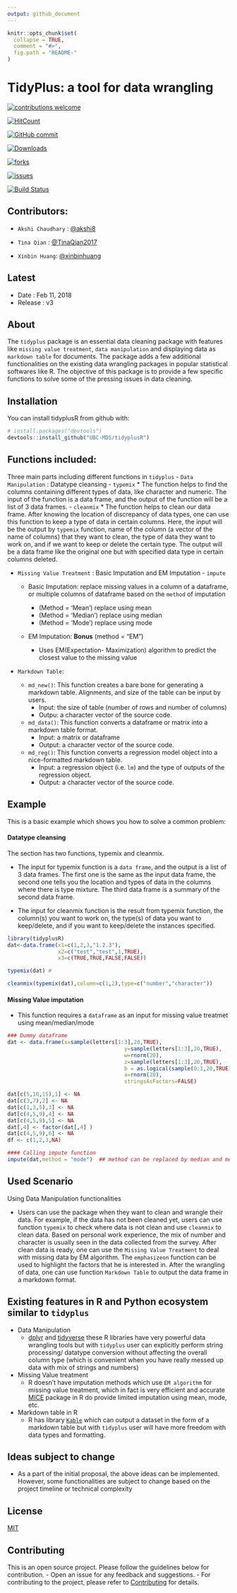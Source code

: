 ```yaml
---
output: github_document
---
```


<!-- README.md is generated from README.Rmd. Please edit that file -->

```r
knitr::opts_chunk$set(
  collapse = TRUE,
  comment = "#>",
  fig.path = "README-"
)
```

# TidyPlus: a tool for data wrangling

[![contributions welcome](https://img.shields.io/badge/contributions-welcome-brightgreen.svg?style=flat)](https://github.com/dwyl/esta/issues)

[![HitCount](https://hitt.herokuapp.com/tidyplus_python.svg..)](https://github.com/tidyplus_python)

[![GitHub commit](https://img.shields.io/github/commits-since/UBC-MDS/tidyplus_python/v0.svg)](https://github.com/UBC-MDS/tidyplus_python/commit)

[![Downloads](https://img.shields.io/github/downloads/UBC-MDS/tidyplus_python/total.svg)](https://github.com/UBC-MDS/tidyplus_python/graphs/traffic)

[![forks](https://img.shields.io/github/forks/UBC-MDS/tidyplus_python.svg)](https://github.com/UBC-MDS/tidyplus_python/network)

[![issues](https://img.shields.io/github/issues/UBC-MDS/tidyplus_python.svg)](https://github.com/UBC-MDS/tidyplus_python/issues)

[![Build Status](https://travis-ci.org/UBC-MDS/tidyplusR.svg?branch=master)](https://travis-ci.org/UBC-MDS/tidyplusR)

## Contributors:

* `Akshi Chaudhary` : [@akshi8](https://github.com/akshi8)

* `Tina Qian` : [@TinaQian2017](https://github.com/TinaQian2017)
* `Xinbin Huang`: [@xinbinhuang](https://github.com/xinbinhuang)


## Latest

* Date : Feb 11, 2018
* Release : v3

## About


The `tidyplus` package is an essential data cleaning package with features like `missing value treatment`, `data manipulation` and displaying data as `markdown table` for documents. The package adds a few additional functionalities on the existing data wrangling packages in popular statistical softwares like R. The objective of this package is to provide a few specific functions to solve some of the pressing issues in data cleaning.


## Installation

You can install tidyplusR from github with:


``` r
# install.packages("devtools")
devtools::install_github("UBC-MDS/tidyplusR")
```



## Functions included:

Three main parts including different functions in `tidyplus`
- `Data Manipulation` : Datatype cleansing
  - `typemix`
    * The function helps to find the columns containing different types of data, like character and numeric. The input of the function is a data frame, and the output of the function will be a list of 3 data frames.
  - `cleanmix`
    * The function helps to clean our data frame. After knowing the location of discrepancy of data types, one can use this function to keep a type of data in certain columns. Here, the input will be the output by `typemix` function, name of the column (a vector of the name of columns) that they want to clean, the type of data they want to work on, and if we want to keep or delete the certain type. The output will be a data frame like the original one but with specified data type in certain columns deleted.

- `Missing Value Treatment` : Basic Imputation and EM Imputation - `impute`

    * Basic Imputation: replace missing values in a column of a dataframe, or multiple columns of dataframe based on the `method` of imputation

      - (Method = 'Mean') replace using mean
      - (Method = 'Median') replace using median
      - (Method = 'Mode') replace using mode
    * EM Imputation: **Bonus** (method = "EM")
      - Uses EM(Expectation- Maximization) algorithm to predict the closest value to the missing value
- `Markdown Table`:

  - `md_new()`: This function creates a bare bone for generating a markdown table. Alignments, and size of the table can be input by users.
    - Input: the size of table (number of rows and number of columns)
    - Outpu:  a character vector of the source code.
  - `md_data()`: This function converts a dataframe or matrix into a markdown table format.
    - Input: a matrix or dataframe
    - Output: a character vector of the source code.
  - `md_reg()`: This function converts a regression model object into a nice-formatted markdown table.
    - Input: a regression object (i.e. `lm`) and the type of outputs of the regression object.
    - Output: a character vector of the source code.

## Example

This is a basic example which shows you how to solve a common problem:

#### Datatype cleansing

The section has two functions, typemix and cleanmix.

- The input for typemix function is a `data frame`, and the output is a list of 3 data frames. The first one is the same as the input data frame, the second one tells you the location and types of data in the columns where there is type mixture. The third data frame is a summary of the second data frame.

- The input for cleanmix function is the result from typemix function, the column(s) you want to work on, the type(s) of data you want to keep/delete, and if you want to keep/delete the instances specified. 

```r
library(tidyplusR)
dat<-data.frame(x1=c(1,2,3,"1.2.3"),
                x2=c("test","test",1,TRUE),
                x3=c(TRUE,TRUE,FALSE,FALSE))

typemix(dat) #

cleanmix(typemix(dat),column=c(1,2),type=c("number","character"))
```

#### Missing Value imputation

* This function requires a `dataframe` as an input for missing value treatmet using mean/median/mode
```r
### Dummy dataframe
dat <- data.frame(x=sample(letters[1:3],20,TRUE),
                                     y=sample(letters[1:3],20,TRUE),
                                     w=rnorm(20),
                                     z=sample(letters[1:3],20,TRUE),
                                     b = as.logical(sample(0:1,20,TRUE)),
                                     a=rnorm(20),
                                     stringsAsFactors=FALSE)

dat[c(5,10,15),1] <- NA
dat[c(3,7),2] <- NA
dat[c(1,3,5),3] <- NA
dat[c(4,5,9),4] <- NA
dat[c(4,5,9),5] <- NA
dat[,4] <- factor(dat[,4] )
dat[c(4,5,9),6] <- NA
df <- c(1,2,3,NA)

#### Calling impute function
impute(dat,method = "mode")  ## method can be replaced by median and mean as well
```


## Used Scenario

Using Data Manipulation functionalities

  * Users can use the package when they want to clean and wrangle their data. For example, if the data has not been cleaned yet, users can use function `typemix` to check where data is not clean and use `cleanmix` to clean data. Based on personal work experience, the mix of number and character is usually seen in the data collected from the survey. After clean data is ready, one can use the `Missing Value Treatment` to deal with missing data by EM algorithm. The `emphasizeon` function can be used to highlight the factors that he is interested in. After the wrangling of data, one can use function `Markdown Table` to output the data frame in a markdown format.


## Existing features in R and Python ecosystem similar to `tidyplus`


* Data Manipulation
  - [dplyr](https://cran.r-project.org/web/packages/dplyr/vignettes/dplyr.html) and [tidyverse](https://cran.r-project.org/web/packages/tidyverse/index.html) these R libraries have very powerful data wrangling tools but with `tidyplus` user can explicitly perform string processing/ datatype conversion without affecting the overall column type (which is convenient when you have really messed up data with mix of strings and numbers)

* Missing Value treatment
  - R doesn't have imputation methods which use `EM algorithm` for missing value treatment, which in fact is very efficient and accurate [MICE](https://cran.r-project.org/web/packages/mice/index.html) package in R do provide limited imputation using mean, mode, etc.
* Markdown table in R
  * R has library [`Kable`](https://cran.r-project.org/web/packages/kableExtra/vignettes/awesome_table_in_html.html) which can output a dataset in the form of a markdown table but with `tidyplus` user will have more freedom with data types and formatting.

## Ideas subject to change

* As a part of the initial proposal, the above ideas can be implemented. However, some functionalities are subject to change based on the project timeline or technical complexity

## License
[MIT](LICENSE.md)

## Contributing
This is an open source project. Please follow the guidelines below for contribution.
  - Open an issue for any feedback and suggestions.
  - For contributing to the project, please refer to [Contributing](CONTRIBUTING.md) for details.
